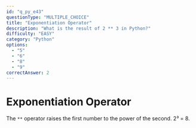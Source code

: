 ```yaml
---
id: "q_py_e43"
questionType: "MULTIPLE_CHOICE"
title: "Exponentiation Operator"
description: "What is the result of 2 ** 3 in Python?"
difficulty: "EASY"
category: "Python"
options:
  - "5"
  - "6"
  - "8"
  - "9"
correctAnswer: 2
---
```


# Exponentiation Operator

The `**` operator raises the first number to the power of the second. 2³ = 8.
